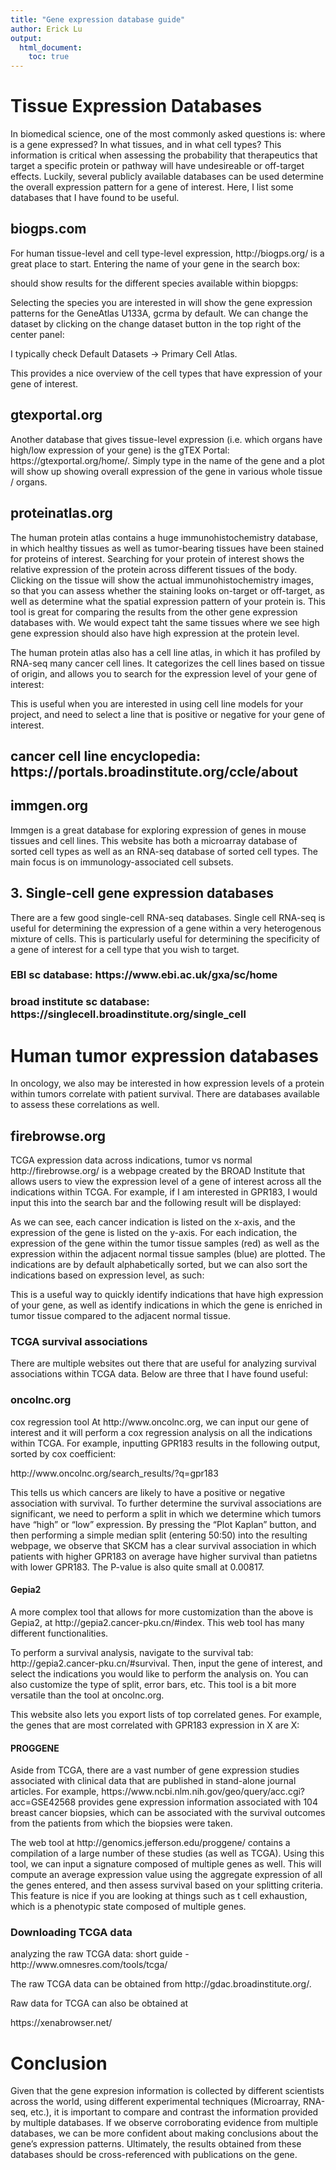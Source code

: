 ```yaml
---
title: "Gene expression database guide"
author: Erick Lu
output:
  html_document:
    toc: true
---
```


# Tissue Expression Databases

In biomedical science, one of the most commonly asked questions is: where is a gene expressed? In what tissues, and in what cell types? This information is critical when assessing the probability that therapeutics that target a specific protein or pathway will have undesireable or off-target effects. Luckily, several publicly available databases can be used determine the overall expression pattern for a gene of interest. Here, I list some databases that I have found to be useful.

## biogps.com

For human tissue-level and cell type-level expression, http://biogps.org/ is a great place to start. Entering the name of your gene in the search box:

should show results for the different species available within biopgps:

Selecting the species you are interested in will show the gene expression patterns for the GeneAtlas U133A, gcrma by default. We can change the dataset by clicking on the change dataset button in the top right of the center panel:

I typically check Default Datasets -> Primary Cell Atlas.

This provides a nice overview of the cell types that have expression of your gene of interest.

## gtexportal.org

Another database that gives tissue-level expression (i.e. which organs have high/low expression of your gene) is the gTEX Portal: https://gtexportal.org/home/. Simply type in the name of the gene and a plot will show up showing overall expression of the gene in various whole tissue / organs.

## proteinatlas.org

The human protein atlas contains a huge immunohistochemistry database, in which healthy tissues as well as tumor-bearing tissues have been stained for proteins of interest. Searching for your protein of interest shows the relative expression of the protein across different tissues of the body. Clicking on the tissue will show the actual immunohistochemistry images, so that you can assess whether the staining looks on-target or off-target, as well as determine what the spatial expression pattern of your protein is. This tool is great for comparing the results from the other gene expression databases with. We would expect taht the same tissues where we see high gene expression should also have high expression at the protein level.

The human protein atlas also has a cell line atlas, in which it has profiled by RNA-seq many cancer cell lines. It categorizes the cell lines based on tissue of origin, and allows you to search for the expression level of your gene of interest:

This is useful when you are interested in using cell line models for your project, and need to select a line that is positive or negative for your gene of interest.

## cancer cell line encyclopedia: https://portals.broadinstitute.org/ccle/about

## immgen.org

Immgen is a great database for exploring expression of genes in mouse tissues and cell lines. This website has both a microarray database of sorted cell types as well as an RNA-seq database of sorted cell types. The main focus is on immunology-associated cell subsets.

## 3. Single-cell gene expression databases

There are a few good single-cell RNA-seq databases. Single cell RNA-seq is useful for determining the expression of a gene within a very heterogenous mixture of cells. This is particularly useful for determining the specificity of a gene of interest for a cell type that you wish to target.

### EBI sc database: https://www.ebi.ac.uk/gxa/sc/home

### broad institute sc database: https://singlecell.broadinstitute.org/single_cell

# Human tumor expression databases

In oncology, we also may be interested in how expression levels of a protein within tumors correlate with patient survival. There are databases available to assess these correlations as well.

## firebrowse.org

TCGA expression data across indications, tumor vs normal
http://firebrowse.org/ is a webpage created by the BROAD Institute that allows users to view the expression level of a gene of interest across all the indications within TCGA. For example, if I am interested in GPR183, I would input this into the search bar and the following result will be displayed:


As we can see, each cancer indication is listed on the x-axis, and the expression of the gene is listed on the y-axis. For each indication, the expression of the gene within the tumor tissue samples (red) as well as the expression within the adjacent normal tissue samples (blue) are plotted. The indications are by default alphabetically sorted, but we can also sort the indications based on expression level, as such:


This is a useful way to quickly identify indications that have high expression of your gene, as well as identify indications in which the gene is enriched in tumor tissue compared to the adjacent normal tissue.

### TCGA survival associations

There are multiple websites out there that are useful for analyzing survival associations within TCGA data. Below are three that I have found useful:

### oncolnc.org

cox regression tool
At http://www.oncolnc.org, we can input our gene of interest and it will perform a cox regression analysis on all the indications within TCGA. For example, inputting GPR183 results in the following output, sorted by cox coefficient:

http://www.oncolnc.org/search_results/?q=gpr183

This tells us which cancers are likely to have a positive or negative association with survival. To further determine the survival associations are significant, we need to perform a split in which we determine which tumors have "high" or "low" expression. By pressing the "Plot Kaplan" button, and then performing a simple median split (entering 50:50) into the resulting webpage, we observe that SKCM has a clear survival association in which patients with higher GPR183 on average have higher survival than patietns with lower GPR183. The P-value is also quite small at 0.00817.

#### Gepia2

A more complex tool that allows for more customization than the above is Gepia2, at http://gepia2.cancer-pku.cn/#index. This web tool has many different functionalities. 

To perform a survival analysis, navigate to the survival tab: http://gepia2.cancer-pku.cn/#survival. Then, input the gene of interest, and select the indications you would like to perform the analysis on. You can also customize the type of split, error bars, etc. This tool is a bit more versatile than the tool at oncolnc.org.

This website also lets you export lists of top correlated genes. For example, the genes that are most correlated with GPR183 expression in X are X:


#### PROGGENE

Aside from TCGA, there are a vast number of gene expression studies associated with clinical data that are published in stand-alone journal articles. For example, https://www.ncbi.nlm.nih.gov/geo/query/acc.cgi?acc=GSE42568 provides gene expression information associated with 104 breast cancer biopsies, which can be associated with the survival outcomes from the patients from which the biopsies were taken.

The web tool at http://genomics.jefferson.edu/proggene/ contains a compilation of a large number of these studies (as well as TCGA). Using this tool, we can input a signature composed of multiple genes as well. This will compute an average expression value using the aggregate expression of all the genes entered, and then assess survival based on your splitting criteria. This feature is nice if you are looking at things such as t cell exhaustion, which is a phenotypic state composed of multiple genes.

### Downloading TCGA data

analyzing the raw TCGA data: short guide - http://www.omnesres.com/tools/tcga/

The raw TCGA data can be obtained from http://gdac.broadinstitute.org/. 

Raw data for TCGA can also be obtained at

https://xenabrowser.net/

# Conclusion

Given that the gene expresion information is collected by different scientists across the world, using different experimental techniques (Microarray, RNA-seq, etc.), it is important to compare and contrast the information provided by multiple databases. If we observe corroborating evidence from multiple databases, we can be more confident about making conclusions about the gene's expression patterns. Ultimately, the results obtained from these databases should be cross-referenced with publications on the gene.

